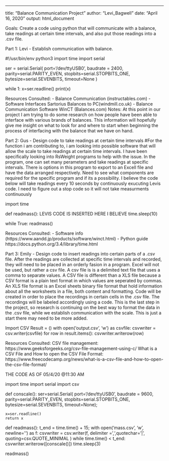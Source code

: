 ---
title: "Balance Communication Project"
author: "Levi_Bagwell"
date: "April 16, 2020"
output: html_document

Goals: Create a code using python that will communicate with a balance, take readings at certain time intervals, and also put those readings into a .csv file.

Part 1: Levi - Establish communication with balance. 

#!/usr/bin/env python3
import time
import serial

ser = serial.Serial(
 port='/dev/ttyUSB0',
 baudrate = 2400,
 parity=serial.PARITY_EVEN,
 stopbits=serial.STOPBITS_ONE,
 bytesize=serial.SEVENBITS,
 timeout=None
)

while 1:
 x=ser.readline()
 print(x)
 
Resources Consulted: 
- Balance Communication (instructables.com)
- Software Interfaces Sartorius Balances to PC(windmill.co.uk)
- Balance Communication Software WinCT (Balances.com)
Notes: At this point in our project I am trying to do some research on how people have been able to interface with various brands of balances. This information will hopefully give me insight on what to look for and where to start when beginning the process of interfacing with the balance that we have on hand. 

Part 2: Gus - Design code to take readings at certain time intervals
#For the function i am contributing to, i am looking into possible software that will allow the scale to take readings at certain time intervals. I have been specifically looking into RsWeight programs to help with the issue. In the program, one can set many perameters and take readings at specific intervals. There is options in this program to export to an Excell file and have the data arranged respectively. Need to see what components are required for the specific program and if its a possibility.
I believe the code below will take readings every 10 seconds by continuously exucuting Levis code.
I need to figure out a stop code so it will not take measurments continuously


import time

def readmass():
    LEVIS CODE IS INSERTED HERE I BELIEVE
    time.sleep(10)

while True:
    readmass()
    
Resources Consulted:
- Software info (https://www.aandd.jp/products/software/winct.html)
- Python guide https://docs.python.org/3.4/library/time.html

Part 3: Emily - Design code to insert readings into certain parts of a .csv file.
After the readings are collected at specific time intervals and recorded, they will need to be placed in an orderly fasion in a program. 
Excel will not be used, but rather a csv file. A csv file is is a delimited text file that uses a comma to separate values. 
A CSV file is different than a XLS file because a CSV format is a plain text format in which values are seperated by commas. An XLS file format is an Excel sheets binary file format that hold information about all the worksheets in a file, both content and formatting. 
Code will be created in order to place the recordings in certain cells in the .csv file. The recordings will be labeled accordingly using a code. 
This is the last step in the project, so research is continuing on the best way to format the data in the .csv file, while we establish communication with the scale. 
This is just a start there may need to be more added.

Import CSV
Result = ()
with open('output.csv', 'w') as csvfile:
    csvwriter = csv.writer(csvfile)
    for row in result.items():
        csvwriter.writerow(row)
        
Resources Consulted:
CSV file management: https://www.geeksforgeeks.org/csv-file-management-using-c/
What is a CSV File and How to open the CSV File Format: https://www.freecodecamp.org/news/what-is-a-csv-file-and-how-to-open-the-csv-file-format/


THE CODE AS OF 05/4/20 @11:30 AM

import time
import serial
import csv

def conscale():
	ser=serial.Serial(
		port='/dev/ttyUSB0',
		baudrate = 9600,
		parity=serial.PARITY_EVEN,
		stopbits=serial.STOPBITS_ONE,
		bytesize=serial.SEVENBITS,
		timeout=None);
		
	x=ser.readline()
	return x
	

def readmass():
	t_end = time.time() + 15;
	with open('mass.csv', 'w', newline='') as f:
		csvwriter = csv.writer(f, delimiter = ',',quotechar='|', quoting=csv.QUOTE_MINIMAL )
		while time.time() < t_end:
			csvwriter.writerow([conscale()])
			time.sleep(3)
			
	
 readmass()
